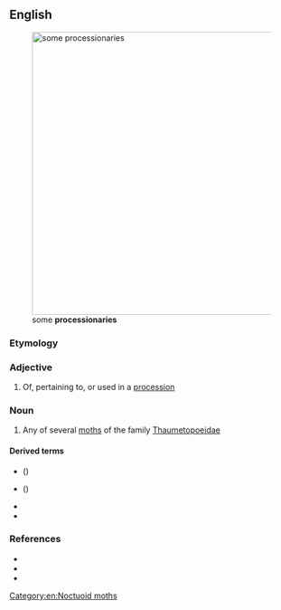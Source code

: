 ==English==
[[File:Korowodki.JPG|thumb|500px|some '''processionaries''']]
===Etymology===
{{suffix|en|procession|ary}}

===Adjective===
{{en-adj}}

# Of, pertaining to, or used in a [[procession]]

===Noun===
{{en-noun|processionaries}}

# Any of several [[moth]]s of the family [[Thaumetopoeidae]]

====Derived terms====
* {{vern|oak processionary}} ({{taxlink|Thaumetopoea processionea|species|ver=200603}})
* {{vern|pine processionary}} ({{taxlink|Thaumetopoea pityocampa|species|ver=200603}})
* {{l|en|processionary caterpillar}}
* {{vern|processionary moth}}

===References===
* {{pedia|Thaumetopoeidae}}
* {{specieslite|Thaumetopoeidae}}
* {{comcatlite|Thaumetopoeidae}}

[[Category:en:Noctuoid moths]]